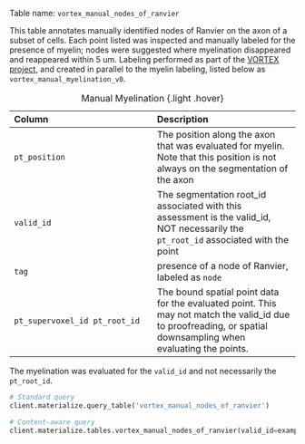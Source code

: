 Table name: `vortex_manual_nodes_of_ranvier`

This table annotates manually identified nodes of Ranvier on the axon of a subset of cells. Each point listed was inspected and manually labeled for the presence of myelin; nodes were suggested where myelination disappeared and reappeared within 5 um. Labeling performed as part of the [VORTEX project](../vortex-overview.html), and created in parallel to the myelin labeling, listed below as `vortex_manual_myelination_v0`.

| Column | Description |
| :--- | :--- |
| `pt_position` | The position along the axon that was evaluated for myelin. Note that this position is not always on the segmentation of the axon |
| `valid_id` | The segmentation root_id associated with this assessment is the valid_id, NOT necessarily the `pt_root_id` associated with the point |
| `tag` | presence of a node of Ranvier, labeled as `node` |
| `pt_supervoxel_id` \ `pt_root_id` | The bound spatial point data for the evaluated point. This may not match the valid_id due to proofreading, or spatial downsampling when evaluating the points. |

: Manual Myelination {.light .hover}

:::{.callout-warning}
The myelination was evaluated for the `valid_id` and not necessarily the `pt_root_id`. 
:::

```python
# Standard query
client.materialize.query_table('vortex_manual_nodes_of_ranvier')

# Content-aware query
client.materialize.tables.vortex_manual_nodes_of_ranvier(valid_id=example_root_id).query()
```